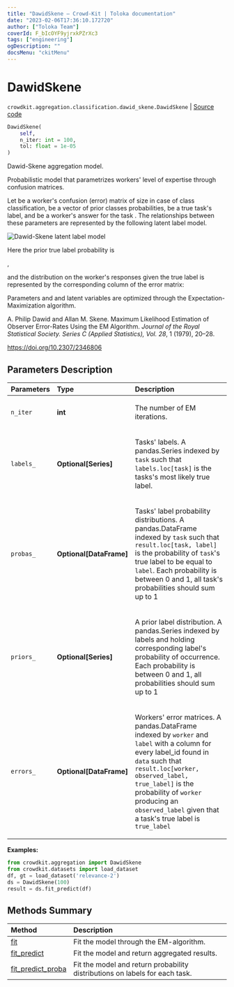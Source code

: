 ```yaml
---
title: "DawidSkene — Crowd-Kit | Toloka documentation"
date: "2023-02-06T17:36:10.172720"
author: ["Toloka Team"]
coverId: F_bIcOYF9yjrxkPZrXc3
tags: ["engineering"]
ogDescription: ""
docsMenu: "ckitMenu"
---
```


# DawidSkene
`crowdkit.aggregation.classification.dawid_skene.DawidSkene` | [Source code](https://github.com/Toloka/crowd-kit/blob/v1.2.0/crowdkit/aggregation/classification/dawid_skene.py#L19)

```python
DawidSkene(
    self,
    n_iter: int = 100,
    tol: float = 1e-05
)
```

Dawid-Skene aggregation model.

Probabilistic model that parametrizes workers' level of expertise through confusion matrices.

Let <Formula withoutContainer={true} content="$e^w$"/> be a worker's confusion (error) matrix of size <Formula withoutContainer={true} content="$K \times K$"/> in case of <Formula withoutContainer={true} content="$K$"/> class classification,
<Formula withoutContainer={true} content="$p$"/> be a vector of prior classes probabilities, <Formula withoutContainer={true} content="$z_j$"/> be a true task's label, and <Formula withoutContainer={true} content="$y^w_j$"/> be a worker's
answer for the task <Formula withoutContainer={true} content="$j$"/>. The relationships between these parameters are represented by the following latent label model.

<Image withBackground imageId="0dad0734ea0cc66d4e6a13b11e7ca41d" alt="Dawid-Skene latent label model" />

Here the prior true label probability is

<Formula withoutContainer={true} content="$\operatorname{Pr}(z_j = c) = p[c]$"/>,

and the distribution on the worker's responses given the true label <Formula withoutContainer={true} content="$c$"/> is represented by the
corresponding column of the error matrix:

<Formula withoutContainer={true} content="$\operatorname{Pr}(y_j^w = k | z_j = c) = e^w[k, c]$"/>

Parameters <Formula withoutContainer={true} content="$p$"/> and <Formula withoutContainer={true} content="$e^w$"/> and latent variables <Formula withoutContainer={true} content="$z$"/> are optimized through the Expectation-Maximization algorithm.

A. Philip Dawid and Allan M. Skene. Maximum Likelihood Estimation of Observer Error-Rates Using the EM Algorithm.
*Journal of the Royal Statistical Society. Series C (Applied Statistics), Vol. 28*, 1 (1979), 20–28.

<https://doi.org/10.2307/2346806>

## Parameters Description

| Parameters | Type | Description |
| :----------| :----| :-----------|
`n_iter`|**int**|<p>The number of EM iterations.</p>
`labels_`|**Optional\[Series\]**|<p>Tasks&#x27; labels. A pandas.Series indexed by `task` such that `labels.loc[task]` is the tasks&#x27;s most likely true label.</p>
`probas_`|**Optional\[DataFrame\]**|<p>Tasks&#x27; label probability distributions. A pandas.DataFrame indexed by `task` such that `result.loc[task, label]` is the probability of `task`&#x27;s true label to be equal to `label`. Each probability is between 0 and 1, all task&#x27;s probabilities should sum up to 1</p>
`priors_`|**Optional\[Series\]**|<p>A prior label distribution. A pandas.Series indexed by labels and holding corresponding label&#x27;s probability of occurrence. Each probability is between 0 and 1, all probabilities should sum up to 1</p>
`errors_`|**Optional\[DataFrame\]**|<p>Workers&#x27; error matrices. A pandas.DataFrame indexed by `worker` and `label` with a column for every label_id found in `data` such that `result.loc[worker, observed_label, true_label]` is the probability of `worker` producing an `observed_label` given that a task&#x27;s true label is `true_label`</p>

**Examples:**

```python
from crowdkit.aggregation import DawidSkene
from crowdkit.datasets import load_dataset
df, gt = load_dataset('relevance-2')
ds = DawidSkene(100)
result = ds.fit_predict(df)
```
## Methods Summary

| Method | Description |
| :------| :-----------|
[fit](/docs-new/crowd-kit/reference/crowdkit.aggregation.classification.dawid_skene.DawidSkene.fit)| Fit the model through the EM-algorithm.
[fit_predict](/docs-new/crowd-kit/reference/crowdkit.aggregation.classification.dawid_skene.DawidSkene.fit_predict)| Fit the model and return aggregated results.
[fit_predict_proba](/docs-new/crowd-kit/reference/crowdkit.aggregation.classification.dawid_skene.DawidSkene.fit_predict_proba)| Fit the model and return probability distributions on labels for each task.
